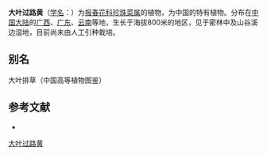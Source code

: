 {{Speciesbox
| name = 大叶过路黄
| status = 
| status_system = 
| image =
| genus = Lysimachia
| species = fordiana
| authority = Oliv.
}}

'''大叶过路黄'''（[[学名|学名]]：{{lang|la|''Lysimachia fordiana''}}）为[[报春花科|报春花科]][[珍珠菜属|珍珠菜属]]的植物，为中国的特有植物。分布在[[中国大陆|中国大陆]]的[[广西|广西]]、[[广东|广东]]、[[云南|云南]]等地，生长于海拔800米的地区，见于密林中及山谷溪边湿地，目前尚未由人工引种栽培。

== 别名 ==
大叶排草（中国高等植物图鉴）

== 参考文献 ==
<div class="references-small">
* {{cite web| url =http://www.bioinfo.cn/db05/KmzwSpecies.php?action=view&id=17568| title =大叶过路黄| work =《中国高等植物数据库全库》| publisher =中国科学院微生物研究所| author =昆明植物研究所| accessdate =2009-02-25| deadurl =yes| archiveurl =https://web.archive.org/web/20160305061703/http://www.bioinfo.cn/db05/KmzwSpecies.php?action=view&id=17568| archivedate =2016-03-05}}
</div>
{{Taxonbar|from=Q10934089}}

[[Category:珍珠菜属|大叶过路黄]]


{{植物小作品}}